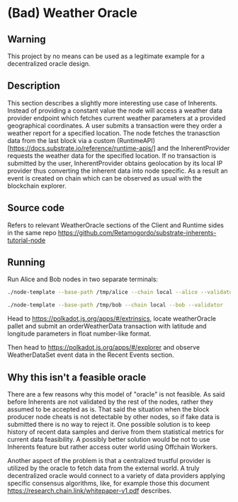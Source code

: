 # (Bad) Weather Oracle
## Warning
This project by no means can be used as a legitimate example for a decentralized oracle design.

## Description
This section describes a slightly more interesting use case of Inherents.
Instead of providing a constant value the node will access a weather data provider endpoint which fetches current weather parameters at a provided geographical coordinates.
A user submits a transaction were they order a weather report for a specified location.
The node fetches the tranasction data from the last block via a custom (RuntimeAPI)[https://docs.substrate.io/reference/runtime-apis/]
and the InherentProvider requests the weather data for the specified location.
If no transaction is submitted by the user, InherentProvider obtains geolocation by its local IP provider thus
converting the inherent data into node specific.
As a result an event is created on chain which can be observed as usual with the blockchain explorer.

## Source code
Refers to relevant WeatherOracle sections of the Client and Runtime sides in the same repo
https://github.com/Retamogordo/substrate-inherents-tutorial-node

## Running
Run Alice and Bob nodes in two separate terminals:
```bash
./node-template --base-path /tmp/alice --chain local --alice --validator
```
```bash
./node-template --base-path /tmp/bob --chain local --bob --validator
```
Head to https://polkadot.js.org/apps/#/extrinsics, locate weatherOracle pallet and submit an orderWeatherData transaction with latitude and longitude parameters in float number-like format.

Then head to https://polkadot.js.org/apps/#/explorer and observe WeatherDataSet event data in the Recent Events section.

## Why this isn't a feasible oracle
There are a few reasons why this model of "oracle" is not feasible.
As said before Inherents are not validated by the rest of the nodes, rather they assumed to be accepted as is.
That said the situation when the block producer node cheats is not detectable by other nodes, so if fake data is submitted there is no way to reject it.
One possible solution is to keep history of recent data samples and derive from them statistical metrics for current data feasibility.
A possibly better solution would be not to use Inherents feature but rather access outer world using Offchain Workers.

Another aspect of the problem is that a centralized trustful provider is utilized by the oracle to fetch data from the external world.
A truly decentralized oracle would connect to a variety of data providers applying specific consensus algorithms, like,
for example those this document https://research.chain.link/whitepaper-v1.pdf describes.